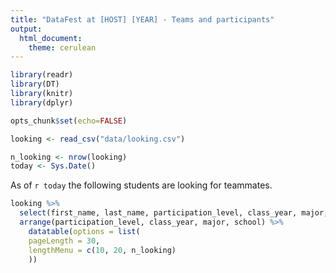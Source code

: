 ```yaml
---
title: "DataFest at [HOST] [YEAR] - Teams and participants"
output: 
  html_document: 
    theme: cerulean
---
```


```r
library(readr)
library(DT)
library(knitr)
library(dplyr)
```

```r
opts_chunk$set(echo=FALSE)
```

```r
looking <- read_csv("data/looking.csv")
```

```r
n_looking <- nrow(looking)
today <- Sys.Date()
```

As of `r today` the following students are looking for teammates.

```r
looking %>%
  select(first_name, last_name, participation_level, class_year, major, school, participation_before, email) %>%
  arrange(participation_level, class_year, major, school) %>%
    datatable(options = list(
    pageLength = 30,
    lengthMenu = c(10, 20, n_looking)
    ))
```